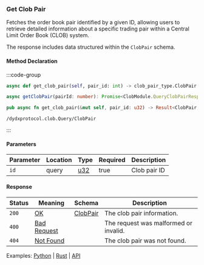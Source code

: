 ### Get Clob Pair

Fetches the order book pair identified by a given ID, allowing users to retrieve detailed information about a specific trading pair within a Central Limit Order Book (CLOB) system.

The response includes data structured within the `ClobPair` schema.

#### Method Declaration

:::code-group

```python [Python]
async def get_clob_pair(self, pair_id: int) -> clob_pair_type.ClobPair
```

```typescript [TypeScript]
async getClobPair(pairId: number): Promise<ClobModule.QueryClobPairResponse>
```

```rust [Rust]
pub async fn get_clob_pair(&mut self, pair_id: u32) -> Result<ClobPair, Error>
```

```url [API]
/dydxprotocol.clob.Query/ClobPair
```

:::

#### Parameters

| Parameter | Location | Type  | Required | Description  |
| --------- | -------- | ----- | -------- | ------------ |
| `id`      | query    | [u32] | true     | Clob pair ID |

#### Response

| Status | Meaning       | Schema     | Description                           |
| ------ | ------------- | ---------- | ------------------------------------- |
| `200`  | [OK]          | [ClobPair] | The clob pair information.            |
| `400`  | [Bad Request] |            | The request was malformed or invalid. |
| `404`  | [Not Found]   |            | The clob pair was not found.          |

Examples: [Python] | [Rust] | [API]

[Python]: https://github.com/dydxprotocol/v4-clients/blob/3e8c7e1b960291b7ef273962d374d9934a5c4d33/v4-client-py-v2/examples/validator_get_example.py#L86
[Rust]: https://github.com/dydxprotocol/v4-clients/blob/3e8c7e1b960291b7ef273962d374d9934a5c4d33/v4-client-rs/client/examples/validator_get.rs#L71
[API]: https://test-dydx-rest.kingnodes.com/dydxprotocol/clob/clob_pair/1
[u32]: /types/u32
[OK]: /types/ok
[ClobPair]: /types/clob_pair
[Bad Request]: /types/bad-request
[Not Found]: /types/not-found
